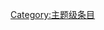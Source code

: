 {{catmore1|[[Wikipedia:火山专题|Wikipedia:火山专题]]}}
{{Articles by Quality| topic=火山|project=火山|format=TOC}}
{{Wikipedia category}}
{{emptycat}}
[[Category:主题级条目|Category:主题级条目]]